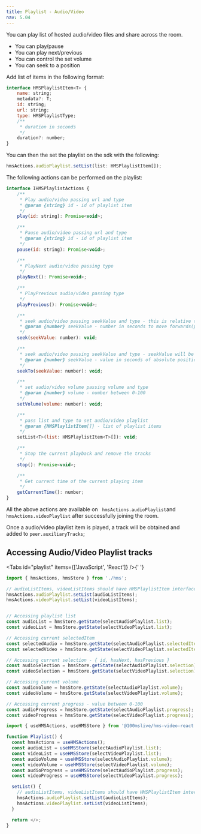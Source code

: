 ```yaml
---
title: Playlist - Audio/Video
nav: 5.04
---
```


You can play list of hosted audio/video files and share across the room.

-   You can play/pause
-   You can play next/previous
-   You can control the set volume
-   You can seek to a position

Add list of items in the following format:

```js
interface HMSPlaylistItem<T> {
    name: string;
    metadata?: T;
    id: string;
    url: string;
    type: HMSPlaylistType;
    /**
     * duration in seconds
     */
    duration?: number;
}
```

You can then the set the playlist on the sdk with the following:

```js
hmsActions.audioPlaylist.setList(list: HMSPlaylistItem[]);
```

The following actions can be performed on the playlist:

```js
interface IHMSPlaylistActions {
    /**
     * Play audio/video passing url and type
     * @param {string} id - id of playlist item
     */
    play(id: string): Promise<void>;

    /**
     * Pause audio/video passing url and type
     * @param {string} id - id of playlist item
     */
    pause(id: string): Promise<void>;

    /**
     * PlayNext audio/video passing type
     */
    playNext(): Promise<void>;

    /**
     * PlayPrevious audio/video passing type
     */
    playPrevious(): Promise<void>;

    /**
     * seek audio/video passing seekValue and type - this is relative to current position
     * @param {number} seekValue - number in seconds to move forwards(pass negative values to move backwards)
     */
    seek(seekValue: number): void;

    /**
     * seek audio/video passing seekValue and type - seekValue will be absolute
     * @param {number} seekValue - value in seconds of absolute position in the playlist item duration
     */
    seekTo(seekValue: number): void;

    /**
     * set audio/video volume passing volume and type
     * @param {number} volume - number between 0-100
     */
    setVolume(volume: number): void;

    /**
     * pass list and type to set audio/video playlist
     * @param {HMSPlaylistItem[]} - list of playlist items
     */
    setList<T>(list: HMSPlaylistItem<T>[]): void;

    /**
     * Stop the current playback and remove the tracks
     */
    stop(): Promise<void>;

    /**
     * Get current time of the current playing item
     */
    getCurrentTime(): number;
}
```

All the above actions are available on ` hmsActions.audioPlaylist`and `hmsActions.videoPlaylist` after successfully joining the room.

Once a audio/video playlist item is played, a track will be obtained and added to `peer.auxiliaryTracks`;

## Accessing Audio/Video Playlist tracks

<Tabs id="playlist" items={['JavaScript', 'React']} />{' '}

<Tab id='playlist-0'>

```js:playlist.js
import { hmsActions, hmsStore } from './hms';

// audioListItems, videoListItems should have HMSPlaylistItem interface
hmsActions.audioPlaylist.setList(audioListItems);
hmsActions.videoPlaylist.setList(videoListItems);


// Accessing playlist list
const audioList = hmsStore.getState(selectAudioPlaylist.list);
const videoList = hmsStore.getState(selectVideoPlaylist.list);

// Accessing current selectedItem
const selectedAudio = hmsStore.getState(selectAudioPlaylist.selectedItem);
const selectedVideo = hmsStore.getState(selectVideoPlaylist.selectedItem);

// Accessing current selection - { id, hasNext, hasPrevious }
const audioSelection = hmsStore.getState(selectAudioPlaylist.selection);
const videoSelection = hmsStore.getState(selectVideoPlaylist.selection);

// Accessing current volume
const audioVolume = hmsStore.getState(selectAudioPlaylist.volume);
const videoVolume = hmsStore.getState(selectVideoPlaylist.volume);

// Accessing current progress - value between 0-100
const audioProgress = hmsStore.getState(selectAudioPlaylist.progress);
const videoProgress = hmsStore.getState(selectVideoPlaylist.progress);

```

</Tab>

<Tab  id='playlist-1'>

```jsx:playlist.jsx
import { useHMSActions, useHMSStore } from '@100mslive/hms-video-react';

function Playlist() {
  const hmsActions = useHMSActions();
  const audioList = useHMSStore(selectAudioPlaylist.list);
  const videoList = useHMSStore(selectVideoPlaylist.list);
  const audioVolume = useHMSStore(selectAudioPlaylist.volume);
  const videoVolume = useHMSStore(selectVideoPlaylist.volume);
  const audioProgress = useHMSStore(selectAudioPlaylist.progress);
  const videoProgress = useHMSStore(selectVideoPlaylist.progress);

  setList() {
    // audioListItems, videoListItems should have HMSPlaylistItem interface
    hmsActions.audioPlaylist.setList(audioListItems);
    hmsActions.videoPlaylist.setList(videoListItems);
  }

  return </>;
}
```

</Tab>
